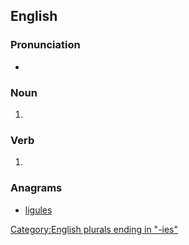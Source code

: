 ==English==

===Pronunciation===
* {{IPA|/ˈɡʌliz/|lang=en}}

===Noun===
{{head|en|noun plural form}}

# {{plural of|gully|lang=en}}

===Verb===
{{head|en|verb form}}

# {{en-third person singular of|gully}}

===Anagrams===
* [[ligules#English|ligules]]

[[Category:English plurals ending in "-ies"]]